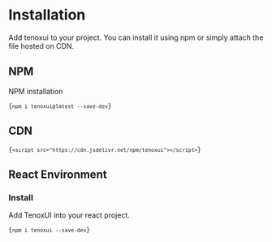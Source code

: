 
# Installation

Add tenoxui to your project. You can install it using npm or simply attach the file hosted on CDN.

## NPM

NPM installation

<Code
  lang="bash"
  className="my-1rem" codeOnly>{`npm i tenoxui@latest --save-dev`}</Code>

## CDN

<Code
  lang="html"
  className="my-1rem" codeOnly>{`<script src="https://cdn.jsdelivr.net/npm/tenoxui"></script>`}</Code>

## React Environment

### Install

Add TenoxUI into your react project.

<Code
  lang="bash"
  className="my-1rem" codeOnly>{`npm i tenoxui --save-dev`}</Code>

<DocLink
  prev="/docs/guide/start"
  prevIcon="flag"
  next="/docs/guide/configuration"
  nextIcon="settings"
/>